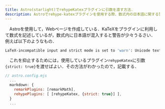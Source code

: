```yaml
---
title: Astro(starlight)でrehypeKatexプラグインに引数を渡す方法．
description: Astroでrehype-katexプラグインを使用する際、数式内の日本語に関する警告を抑制するための設定方法を解説します。astro.config.mjsファイルでのrehype-katexへの引数の渡し方を詳しく説明します。
---
```

　Astroを使用して，Webページを作成している．KaTeXをプラグインに利用して数式を記述しているが，数式内に日本語が混入すると警告が少々うるさい．
例えば以下のようなもの．
```bash
LaTeX-incompatible input and strict mode is set to 'warn': Unicode text character "存" used in math mode [unicodeTextInMathMode]
```

　これを抑止するためには，使用しているプラグイン`rehypeKatex`に引数`{strict: true}`を渡せばよい．その方法がわかったので，記載する．
```js {5,5}
// astro.config.mjs
  ...
  markdown: {
    remarkPlugins: [remarkMath],
    rehypePlugins: [ [rehypeKatex, {strict: true}] ],
  }
  ... 
```